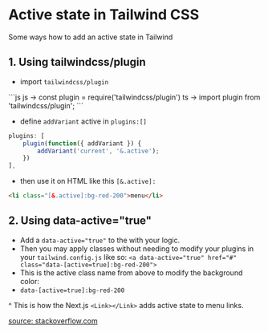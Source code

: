 # Active state in Tailwind CSS
Some ways how to add an active state in Tailwind

## 1. Using tailwindcss/plugin
- import `tailwindcss/plugin`
<CodeHeader text="tailwind.config.js" />
```js
js -> const plugin = require('tailwindcss/plugin')
ts -> import plugin from 'tailwindcss/plugin';
```

- define `addVariant` active in `plugins:[]`
```js
plugins: [
	plugin(function({ addVariant }) {
		addVariant('current', '&.active');
	})
],
```

- then use it on HTML like this `[&.active]:`
```html
<li class="[&.active]:bg-red-200">menu</li>
```

## 2. Using data-active="true"
- Add a `data-active="true"` to the with your logic. 
- Then you may apply classes without needing to modify your plugins in your `tailwind.config.js` like so: `<a data-active="true" href="#" class="data-[active=true]:bg-red-200">`
- This is the active class name from above to modify the background color:
- `data-[active=true]:bg-red-200`

^ This is how the Next.js `<Link></Link>` adds active state to menu links.

[source: stackoverflow.com](https://stackoverflow.com/questions/73527500/tailwind-css-active-class-only-works-while-continuing-to-click-the-button/73528462#73528462)